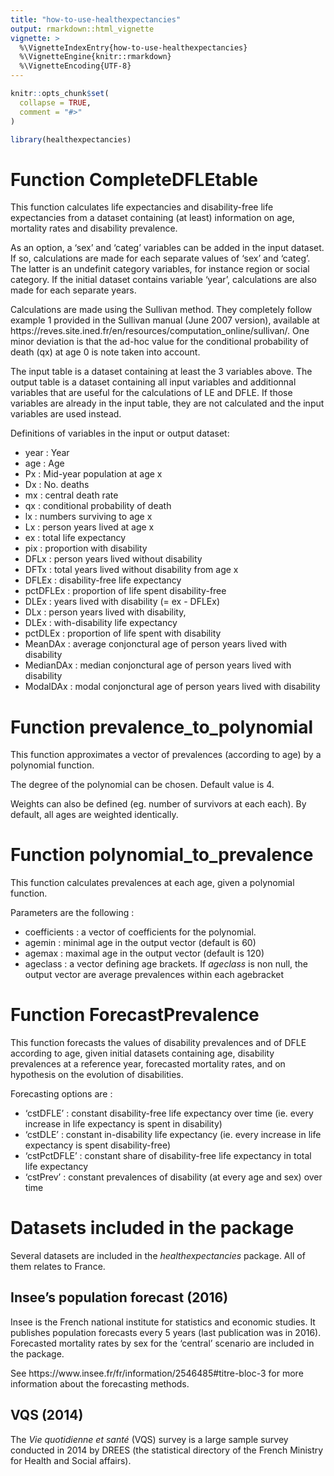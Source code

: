 ```yaml
---
title: "how-to-use-healthexpectancies"
output: rmarkdown::html_vignette
vignette: >
  %\VignetteIndexEntry{how-to-use-healthexpectancies}
  %\VignetteEngine{knitr::rmarkdown}
  %\VignetteEncoding{UTF-8}
---
```


```r
knitr::opts_chunk$set(
  collapse = TRUE,
  comment = "#>"
)
```

```r
library(healthexpectancies)
```

# Function CompleteDFLEtable

This function calculates life expectancies and disability-free life expectancies from a dataset containing (at least) information on age, mortality rates and disability prevalence.

As an option, a 'sex' and 'categ' variables can be added in the input dataset. If so, calculations are made for each separate values of 'sex' and 'categ'. The latter is an undefinit category variables, for instance region or social category. If the initial dataset contains variable 'year', calculations are also made for each separate years. 

Calculations are made using the Sullivan method. They completely follow example 1 provided in the Sullivan manual (June 2007 version), available at https://reves.site.ined.fr/en/resources/computation_online/sullivan/. One minor deviation is that the ad-hoc value for the conditional probability of death (qx) at age 0 is note taken into account.

The input table is a dataset containing at least the 3 variables above. The output table is a dataset containing all input variables and additionnal variables that are useful for the calculations of LE and DFLE. If those variables are already in the input table, they are not calculated and the input variables are used instead.

Definitions of variables in the input or output dataset:

* year : Year
* age : Age
* Px : Mid-year population at age x
* Dx : No. deaths
* mx : central death rate
* qx : conditional probability of death
* lx : numbers surviving to age x
* Lx : person years lived at age x
* ex : total life expectancy
* pix : proportion with disability
* DFLx : person years lived without disability
* DFTx : total years lived without disability from age x
* DFLEx : disability-free life expectancy
* pctDFLEx : proportion of life spent disability-free
* DLEx : years lived with disability (= ex - DFLEx)
* DLx : person years lived with disability,
* DLEx : with-disability life expectancy
* pctDLEx : proportion of life spent with disability
* MeanDAx : average conjonctural age of person years lived with disability
* MedianDAx : median conjonctural age of person years lived with disability
* ModalDAx : modal conjonctural age of person years lived with disability

# Function prevalence_to_polynomial

This function approximates a vector of prevalences (according to age) by a polynomial function.

The degree of the polynomial can be chosen. Default value is 4.

Weights can also be defined (eg. number of survivors at each each). By default, all ages are weighted identically.

# Function polynomial_to_prevalence

This function calculates prevalences at each age, given a polynomial function.

Parameters are the following :

* coefficients : a vector of coefficients for the polynomial.
* agemin : minimal age in the output vector (default is 60)
* agemax : maximal age in the output vector (default is 120)
* ageclass : a vector defining age brackets. If *ageclass* is non null, the output vector are average prevalences within each agebracket

# Function ForecastPrevalence

This function forecasts the values of disability prevalences and of DFLE according to age, given initial datasets containing age, disability prevalences at a reference year, forecasted mortality rates, and on hypothesis on the evolution of disabilities.

Forecasting options are :

* 'cstDFLE' : constant disability-free life expectancy over time (ie. every increase in life expectancy is spent in disability)
* 'cstDLE' : constant in-disability life expectancy (ie. every increase in life expectancy is spent disability-free)
* 'cstPctDFLE' : constant share of disability-free life expectancy in total life expectancy
* 'cstPrev' : constant prevalences of disability (at every age and sex) over time

# Datasets included in the package

Several datasets are included in the *healthexpectancies* package. All of them relates to France.

## Insee's population forecast (2016)

Insee is the French national institute for statistics and economic studies. It publishes population forecasts every 5 years (last publication was in 2016). Forecasted mortality rates by sex for the 'central' scenario are included in the package.

See https://www.insee.fr/fr/information/2546485#titre-bloc-3 for more information about the forecasting methods.

## VQS (2014)

The *Vie quotidienne et santé* (VQS) survey is a large sample survey conducted in 2014 by DREES (the statistical directory of the French Ministry for Health and Social affairs).









